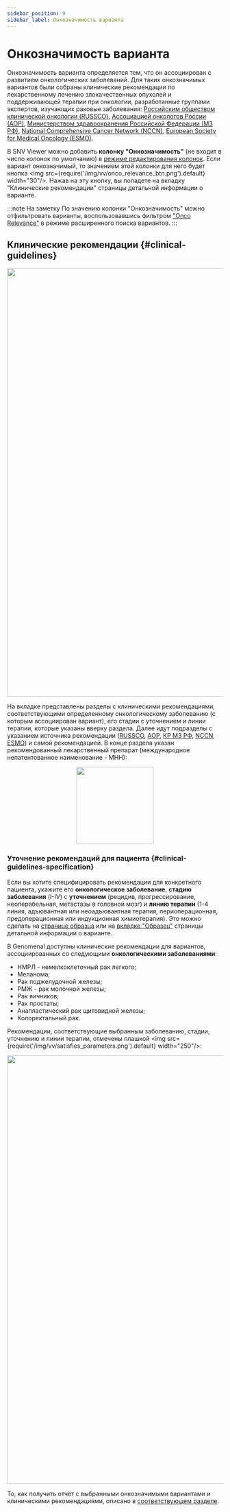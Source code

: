 ```yaml
---
sidebar_position: 9
sidebar_label: Онкозначимость варианта
---
```


# Онкозначимость варианта

Онкозначимость варианта определяется тем, что он ассоциирован с развитием онкологических заболеваний.
Для таких онкозначимых вариантов были собраны клинические рекомендации по лекарственному лечению
злокачественных опухолей и поддерживающей терапии при онкологии, разработанные группами экспертов, изучающих
раковые заболевания: [Российским обществом клинической онкологии (RUSSCO)](https://www.rosoncoweb.ru/),
[Ассоциацией онкологов России (АОР)](https://oncology-association.ru/),
[Министерством здравоохранения Российской Федерации (МЗ РФ)](https://cr.minzdrav.gov.ru/),
[National Comprehensive Cancer Network (NCCN)](https://www.nccn.org/),
[European Society for Medical Oncology (ESMO)](https://www.esmo.org/).

В SNV Viewer можно добавить **колонку "Онкозначимость"** (не входит в число колонок по умолчанию) в
[режиме редактирования колонок](/results/main/snvs-indels/edit-table-columns#add-columns).
Если вариант онкозначимый, то значением этой колонки для
него будет кнопка <img src={require('/img/vv/onco_relevance_btn.png').default} width="30"/>.
Нажав на эту кнопку, вы попадете на вкладку "Клинические рекомендации" страницы детальной информации о варианте.

:::note На заметку
По значению колонки "Онкозначимость" можно отфильтровать варианты, воспользовавшись фильтром
["Onco Relevance"](/results/main/snvs-indels/advanced-filtering#single-value-filters)
в режиме расширенного поиска вариантов.
:::

## Клинические рекомендации {#clinical-guidelines}

<p align="center">
<img src={require('/img/vv/clinical_recommendations.png').default} width="1000"/>
</p>

На вкладке представлены разделы с клиническими рекомендациями, соответствующими определенному онкологическому
заболеванию (с которым ассоциирован вариант), его стадии с уточнением и линии терапии, которые указаны вверху раздела.
Далее идут подразделы с указанием источника рекомендации ([RUSSCO](https://www.rosoncoweb.ru/),
[АОР](https://oncology-association.ru/), [КР МЗ РФ](https://cr.minzdrav.gov.ru/), [NCCN](https://www.nccn.org/),
[ESMO](https://www.esmo.org/)) и самой рекомендацией. В конце раздела указан рекомендованный лекарственный
препарат (международное непатентованное наименование - МНН):

<p align="center">
<img src={require('/img/vv/recommended_drag.png').default} width="180"/>
</p>

### Уточнение рекомендаций для пациента {#clinical-guidelines-specification}

Если вы хотите специфицировать рекомендации для конкретного пациента, укажите его **онкологическое заболевание**,
**стадию заболевания** (I-IV) с **уточнением** (рецидив, прогрессирование, неоперабельная, метастазы в головной мозг) и
**линию терапии** (1-4 линия, адъювантная или неоадъювантная терапия, периоперационная, предоперационная или
индукционная химиотерапия). Это можно сделать на [странице образца](/results/main/main#sample-info) или
на [вкладке "Образец"](/results/main/snvs-indels/snv-details-page#sample-tab) страницы детальной информации о варианте.

В Genomenal доступны клинические рекомендации для вариантов, ассоциированных со
следующими **онкологическими заболеваниями**:
- НМРЛ - немелкоклеточный рак легкого;
- Меланома;
- Рак поджелудочной железы;
- РМЖ - рак молочной железы;
- Рак яичников;
- Рак простаты;
- Анапластический рак щитовидной железы;
- Колоректальный рак.

Рекомендации, соответствующие выбранным заболеванию, стадии, уточнению и линии терапии,
отмечены плашкой <img src={require('/img/vv/satisfies_parameters.png').default} width="250"/>:

<p align="center">
<img src={require('/img/vv/satisfied_clinical_rec.png').default} width="1000"/>
</p>

То, как получить отчёт с выбранными онкозначимыми вариантами и клиническими рекомендациями, описано
в [соответствующем разделе](/results/onco-genetic-testing-report).
